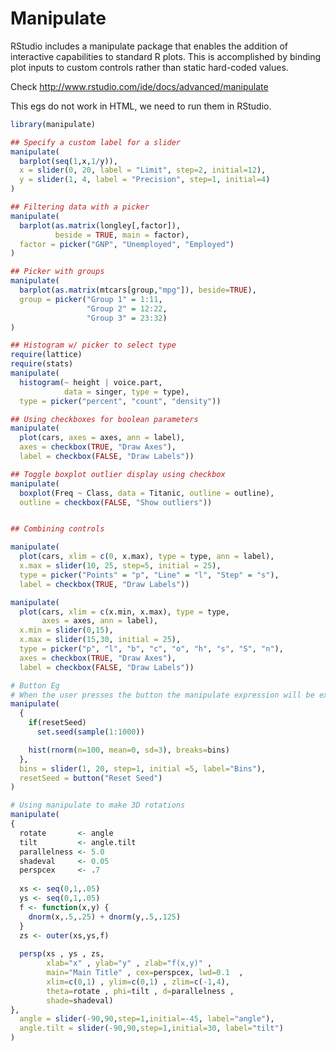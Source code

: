 Manipulate
========================================================

RStudio includes a manipulate package that enables the addition of interactive capabilities to standard R plots. This is accomplished by binding plot inputs to custom controls rather than static hard-coded values.

Check [http://www.rstudio.com/ide/docs/advanced/manipulate](http://www.rstudio.com/ide/docs/advanced/manipulate)

This egs do not work in HTML, we need to run them in RStudio.

```r
library(manipulate)

## Specify a custom label for a slider
manipulate(
  barplot(seq(1,x,1/y)), 
  x = slider(0, 20, label = "Limit", step=2, initial=12),
  y = slider(1, 4, label = "Precision", step=1, initial=4)
)

## Filtering data with a picker
manipulate(
  barplot(as.matrix(longley[,factor]), 
          beside = TRUE, main = factor),
  factor = picker("GNP", "Unemployed", "Employed")
)

## Picker with groups
manipulate(
  barplot(as.matrix(mtcars[group,"mpg"]), beside=TRUE),
  group = picker("Group 1" = 1:11, 
                 "Group 2" = 12:22, 
                 "Group 3" = 23:32)
)

## Histogram w/ picker to select type
require(lattice)
require(stats)
manipulate(
  histogram(~ height | voice.part, 
            data = singer, type = type),
  type = picker("percent", "count", "density"))

## Using checkboxes for boolean parameters
manipulate(
  plot(cars, axes = axes, ann = label), 
  axes = checkbox(TRUE, "Draw Axes"), 
  label = checkbox(FALSE, "Draw Labels"))

## Toggle boxplot outlier display using checkbox
manipulate(
  boxplot(Freq ~ Class, data = Titanic, outline = outline),
  outline = checkbox(FALSE, "Show outliers"))


## Combining controls

manipulate(
  plot(cars, xlim = c(0, x.max), type = type, ann = label),
  x.max = slider(10, 25, step=5, initial = 25),
  type = picker("Points" = "p", "Line" = "l", "Step" = "s"),
  label = checkbox(TRUE, "Draw Labels"))

manipulate(
  plot(cars, xlim = c(x.min, x.max), type = type, 
       axes = axes, ann = label),
  x.min = slider(0,15),
  x.max = slider(15,30, initial = 25),
  type = picker("p", "l", "b", "c", "o", "h", "s", "S", "n"),
  axes = checkbox(TRUE, "Draw Axes"),
  label = checkbox(FALSE, "Draw Labels"))

# Button Eg
# When the user presses the button the manipulate expression will be executed with its associated value set to TRUE (in all other cases the value will be set to FALSE).
manipulate(
  {
    if(resetSeed)
      set.seed(sample(1:1000))

    hist(rnorm(n=100, mean=0, sd=3), breaks=bins)
  },
  bins = slider(1, 20, step=1, initial =5, label="Bins"),
  resetSeed = button("Reset Seed")
)

# Using manipulate to make 3D rotations
manipulate(
{
  rotate       <- angle
  tilt         <- angle.tilt
  parallelness <- 5.0
  shadeval     <- 0.05
  perspcex     <- .7
  
  xs <- seq(0,1,.05)
  ys <- seq(0,1,.05)
  f <- function(x,y) {
    dnorm(x,.5,.25) + dnorm(y,.5,.125)
  }
  zs <- outer(xs,ys,f)
  
  persp(xs , ys , zs,
        xlab="x" , ylab="y" , zlab="f(x,y)" , 
        main="Main Title" , cex=perspcex, lwd=0.1  , 
        xlim=c(0,1) , ylim=c(0,1) , zlim=c(-1,4),
        theta=rotate , phi=tilt , d=parallelness ,
        shade=shadeval)
},
  angle = slider(-90,90,step=1,initial=-45, label="angle"),
  angle.tilt = slider(-90,90,step=1,initial=30, label="tilt")
)


```


